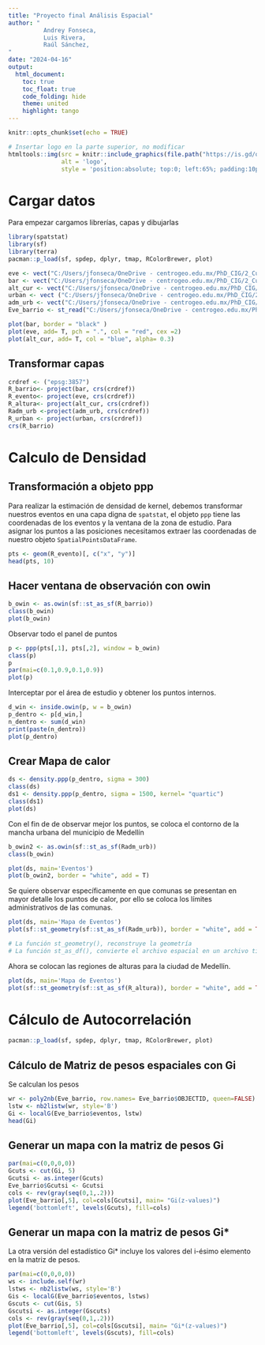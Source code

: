 ---
title: "Proyecto final Análisis Espacial"
author: "
          Andrey Fonseca,
          Luis Rivera,
          Raúl Sánchez,
"
date: "2024-04-16"
output: 
  html_document:
    toc: true
    toc_float: true
    code_folding: hide
    theme: united
    highlight: tango
---

```{r setup, include=FALSE}
knitr::opts_chunk$set(echo = TRUE)
```

```{r logo, echo=FALSE}
# Insertar logo en la parte superior, no modificar
htmltools::img(src = knitr::include_graphics(file.path("https://is.gd/oHPKdY")), 
               alt = 'logo', 
               style = 'position:absolute; top:0; left:65%; padding:10px; max-width: 20%') 
```

# Cargar datos

Para empezar cargamos librerías, capas y dibujarlas 
```{r cargar_librerías, highlight=FALSE, message=FALSE, warning=FALSE}
library(spatstat)
library(sf)
library(terra)
pacman::p_load(sf, spdep, dplyr, tmap, RColorBrewer, plot)
```

```{r cargar_capas, message=FALSE}
eve <- vect("C:/Users/jfonseca/OneDrive - centrogeo.edu.mx/PhD_CIG/2_Cuatrimestre/Analisis_Espacial/PROYECTO_AE/GIS/desinventar_2.shp")
bar <- vect("C:/Users/jfonseca/OneDrive - centrogeo.edu.mx/PhD_CIG/2_Cuatrimestre/Analisis_Espacial/PROYECTO_AE/GIS/barrio_vereda_2.shp")
alt_cur <- vect("C:/Users/jfonseca/OneDrive - centrogeo.edu.mx/PhD_CIG/2_Cuatrimestre/Analisis_Espacial/PROYECTO_AE/GIS/Altura.shp")
urban <- vect ("C:/Users/jfonseca/OneDrive - centrogeo.edu.mx/PhD_CIG/2_Cuatrimestre/Analisis_Espacial/PROYECTO_AE/GIS/barrio_urbano.shp")
adm_urb <- vect("C:/Users/jfonseca/OneDrive - centrogeo.edu.mx/PhD_CIG/2_Cuatrimestre/Analisis_Espacial/PROYECTO_AE/GIS/adm_urbano.shp")
Eve_barrio <- st_read("C:/Users/jfonseca/OneDrive - centrogeo.edu.mx/PhD_CIG/2_Cuatrimestre/Analisis_Espacial/PROYECTO_AE/GIS/Eventos_barrio.shp")

```

```{r observar_capas}
plot(bar, border = "black" )
plot(eve, add= T, pch = ".", col = "red", cex =2)
plot(alt_cur, add= T, col = "blue", alpha= 0.3)
```

## Transformar capas

```{r reproyectar_capas, message=FALSE, warning=FALSE}
crdref <- ("epsg:3857")
R_barrio<- project(bar, crs(crdref))
R_evento<- project(eve, crs(crdref))
R_altura<- project(alt_cur, crs(crdref))
Radm_urb <-project(adm_urb, crs(crdref))
R_urban <- project(urban, crs(crdref))
crs(R_barrio)
```

# Calculo de Densidad

## Transformación a objeto ppp

Para realizar la estimación de densidad de kernel, debemos transformar nuestros eventos en una capa digna de `spatstat`, el objeto `ppp` tiene las coordenadas de los eventos y la ventana de la zona de estudio. Para asignar los puntos a las posiciones necesitamos extraer las coordenadas de nuestro objeto `SpatialPointsDataFrame`.

```{r extraer_coordenadas}
pts <- geom(R_evento)[, c("x", "y")]
head(pts, 10)
```

## Hacer ventana de observación con owin

```{r mascara_barrios, message=FALSE, warning=FALSE} 
b_owin <- as.owin(sf::st_as_sf(R_barrio))
class(b_owin)
plot(b_owin)

```

Observar todo el panel de puntos

```{r observar_puntos, message=FALSE, warning=FALSE}
p <- ppp(pts[,1], pts[,2], window = b_owin)
class(p)
p
par(mai=c(0.1,0.9,0.1,0.9))
plot(p)
```

Interceptar por el área de estudio y obtener los puntos internos.

```{r puntos_internos, message=FALSE, warning=FALSE}
d_win <- inside.owin(p, w = b_owin)
p_dentro <- p[d_win,]
n_dentro <- sum(d_win)
print(paste(n_dentro))
plot(p_dentro)
```


## Crear Mapa de calor 
```{r mapa_densidad_puntos, message=FALSE, warning=FALSE}
ds <- density.ppp(p_dentro, sigma = 300) 
class(ds)
ds1 <- density.ppp(p_dentro, sigma = 1500, kernel= "quartic") 
class(ds1)
plot(ds)

```

Con el fin de de observar mejor los puntos, se coloca el contorno de la mancha urbana del municipio de Medellín

```{r mascara_area_urbana, results='hide',message=FALSE, warning=FALSE}
b_owin2 <- as.owin(sf::st_as_sf(Radm_urb))
class(b_owin)
```

```{r mapa_calor_mascara , message=FALSE, warning=FALSE}
plot(ds, main='Eventos')
plot(b_owin2, border = "white", add = T)
```

Se quiere observar específicamente en que comunas se presentan en mayor detalle los puntos de calor, por ello se coloca los límites administrativos de las comunas.

```{r mapa_calor_administrativo, message=FALSE, warning=FALSE}
plot(ds, main='Mapa de Eventos')
plot(sf::st_geometry(sf::st_as_sf(Radm_urb)), border = "white", add = TRUE)

# La función st_geometry(), reconstruye la geometría
# La función st_as_df(), convierte el archivo espacial en un archivo tipo sf
```

Ahora se colocan las regiones de alturas para la ciudad de Medellín.

```{r mapa_calor_altura, message=FALSE, warning=FALSE}

plot(ds, main='Mapa de Eventos')
plot(sf::st_geometry(sf::st_as_sf(R_altura)), border = "white", add = TRUE)
```

# Cálculo de Autocorrelación

```{r cargar_librerías_2, highlight=FALSE, message=FALSE, warning=FALSE}
pacman::p_load(sf, spdep, dplyr, tmap, RColorBrewer, plot)
```

## Cálculo de Matriz de pesos espaciales con Gi

Se calculan los pesos

```{r Gi1, message=FALSE, warning=FALSE}
wr <- poly2nb(Eve_barrio, row.names= Eve_barrio$OBJECTID, queen=FALSE) 
lstw <- nb2listw(wr, style='B')
Gi <- localG(Eve_barrio$eventos, lstw)
head(Gi)
```

## Generar un mapa con la matriz de pesos Gi

```{r GiMap, message=FALSE, warning=FALSE}
par(mai=c(0,0,0,0))
Gcuts <- cut(Gi, 5)
Gcutsi <- as.integer(Gcuts)
Eve_barrio$Gcutsi <- Gcutsi
cols <- rev(gray(seq(0,1,.2)))
plot(Eve_barrio[,5], col=cols[Gcutsi], main= "Gi(z-values)")
legend('bottomleft', levels(Gcuts), fill=cols)
```

## Generar un mapa con la matriz de pesos Gi*

La otra versión del estadístico Gi* incluye los valores del i-ésimo elemento en la matriz de pesos.

```{r Gi2, message=FALSE, warning=FALSE}
par(mai=c(0,0,0,0))
ws <- include.self(wr)
lstws <- nb2listw(ws, style='B')
Gis <- localG(Eve_barrio$eventos, lstws)
Gscuts <- cut(Gis, 5)
Gscutsi <- as.integer(Gscuts)
cols <- rev(gray(seq(0,1,.2)))
plot(Eve_barrio[,5], col=cols[Gscutsi], main= "Gi*(z-values)")
legend('bottomleft', levels(Gscuts), fill=cols)
```
